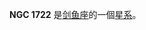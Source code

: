 {{NGCInfoBox|NGCID=NGC 1722|發現者=詹姆士·丹露帕|發現日期=1826年9月24日|其他編號=ESO 56-SC12|曆元=J2000.0|赤經=4時51分50.7秒
|赤緯=-69°23'56"|星座=剑鱼座|星體=星系|星等=13.2|表面亮度=|藍等=13.2}}

'''NGC 1722''' 是[[剑鱼座|剑鱼座]]的一個[[星系|星系]]。

{{NGCReference|1722}}
{{Catalogs|NGC=1722}}